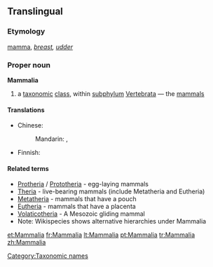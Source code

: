 ==Translingual==

===Etymology===
{{etyl|la|mul}} [[mamma]], ''[[breast]], [[udder]]''

===Proper noun===
{{wikipedia}}
'''Mammalia'''

# a [[taxonomic]] [[class]], within [[subphylum]] [[Vertebrata]] — the [[mammal]]s

====Translations====
{{trans-top|taxonomic class - mammals}}
* Chinese:
*: Mandarin: {{t-|cmn|哺乳綱|sc=Hani}}, {{t-|cmn|哺乳纲|tr=bǔrǔgāng|sc=Hani}}
{{trans-mid}}
* Finnish: {{t-|fi|nisäkkäät}}
{{trans-bottom}}

====Related terms====
{{wikispecies}}
* [[Protheria]] / [[Prototheria]] - egg-laying mammals
* [[Theria]] - live-bearing mammals (include Metatheria and Eutheria)
* [[Metatheria]] - mammals that have a pouch
* [[Eutheria]] - mammals that have a placenta
* [[Volaticotheria]] - A Mesozoic gliding mammal
* Note: Wikispecies shows alternative hierarchies under Mammalia

[[Category:Taxonomic names]]

[[et:Mammalia]]
[[fr:Mammalia]]
[[lt:Mammalia]]
[[pt:Mammalia]]
[[tr:Mammalia]]
[[zh:Mammalia]]